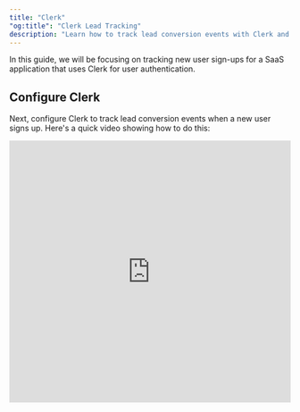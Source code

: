```yaml
---
title: "Clerk"
"og:title": "Clerk Lead Tracking"
description: "Learn how to track lead conversion events with Clerk and CodeQR"
---
```



<LeadsIntro />

In this guide, we will be focusing on tracking new user sign-ups for a SaaS application that uses Clerk for user authentication.

<LeadsPrerequisites />

## Configure Clerk

Next, configure Clerk to track lead conversion events when a new user signs up. Here's a quick video showing how to do this:

<iframe
  width="100%"
  height="469px"
  className="rounded-xl"
  src="https://www.loom.com/embed/7338589f0c0c4ee1b71c9f2aa28aac87?sid=04c67f3b-1bec-468a-b0c7-5b24d24cd96e"
  title="Loom video player"
  frameborder="0"
  allow="accelerometer; autoplay; clipboard-write; encrypted-media; gyroscope; picture-in-picture; web-share"
  referrerpolicy="strict-origin-when-cross-origin"
  allowfullscreen
/>

Here's a quick summary of the steps:

<Steps>

  <Step title="Add environment variables">

    Add the following environment variables to your app:

    ```bash
    # get it here: https://dashboard.clerk.com/apps/new
    NEXT_PUBLIC_CLERK_PUBLISHABLE_KEY=your_publishable_key
    CLERK_SECRET_KEY=your_secret_key

    # get it here: https://d.to/tokens
    CODEQR_API_KEY=your_api_key
    ```

  </Step>

  <Step title="Add a custom claim to your Clerk session token">

    Add the following JSON as a [custom claim](https://clerk.com/docs/references/nextjs/add-onboarding-flow#add-custom-claims-to-your-session-token) to your Clerk session token:

    ```json Clerk Session Token
    {
      "metadata": "{{user.public_metadata}}"
    }
    ```

  </Step>

  <Step title="Extend the `@codeqr/analytics` package with Clerk's `useUser` hook">

    Extend the [`@codeqr/analytics` package](/sdks/client-side/introduction) to include a `trackLead` server action.

    ```tsx components/codeqr-analytics.tsx
    "use client";

    import { trackLead } from "@/actions/track-lead";
    import { useUser } from "@clerk/nextjs";
    import { Analytics, AnalyticsProps } from "@codeqr/analytics/react";
    import { useEffect } from "react";

    export function CodeQRAnalytics(props: AnalyticsProps) {
      const { user } = useUser();

      useEffect(() => {
        if (!user || user.publicMetadata.codeqrClickId) return;

        // if the user is loaded but hasn't been persisted to CodeQR yet, track the lead event
        trackLead({
          id: user.id,
          name: user.fullName!,
          email: user.primaryEmailAddress?.emailAddress,
          avatar: user.imageUrl,
        }).then(async (res) => {
          if (res.ok) await user.reload();
          else console.error(res.error);
        });

        // you can also use an API route instead of a server action
        /*
        fetch("/api/track-lead", {
          method: "POST",
          body: JSON.stringify({
            id: user.id,
            name: user.fullName,
            email: user.primaryEmailAddress?.emailAddress,
            avatar: user.imageUrl,
          }),
        }).then(res => {
          if (res.ok) await user.reload();
          else console.error(res.statusText);
        });
        */
      }, [user]);

      return <Analytics {...props} />;
    }
    ```

    Then, add the `CodeQRAnalytics` component to your app's root layout component:

    ```tsx app/layout.tsx
    import { CodeQRAnalytics } from "@/components/codeqr-analytics";

    export default function RootLayout({ children }: { children: React.ReactNode }) {
      return (
        <html>
          <body>
            <CodeQRAnalytics />
            {children}
          </body>
        </html>
      );
    }
    ```

  </Step>

  <Step title="Implement the `trackLead` server action">

    On the server side, implement the `trackLead` server action. Alternatively, you can also create an API route instead:

    <CodeGroup>

    ```tsx /actions/track-lead.ts
    // This is a server action
    "use server";

    import { codeqr } from "@/lib/codeqr";
    import { clerkClient } from "@clerk/nextjs/server";
    import { cookies } from "next/headers";

    export async function trackLead({
      id,
      name,
      email,
      avatar,
    }: {
      id: string;
      name?: string | null;
      email?: string | null;
      avatar?: string | null;
    }) {
      try {
        const cookieStore = await cookies();
        const codeqrId = cookieStore.get("cq_id")?.value;

        if (codeqrId) {
          // Send lead event to CodeQR
          await codeqr.track.lead({
            clickId: codeqrId,
            eventName: "Sign Up",
            externalId: id,
            customerName: name,
            customerEmail: email,
            customerAvatar: avatar,
          });

          // Delete the cq_id cookie
          cookieStore.set("cq_id", "", {
            expires: new Date(0),
          });
        }

        const clerk = await clerkClient();
        await clerk.users.updateUser(id, {
          publicMetadata: {
            codeqrClickId: codeqrId || "n/a",
          },
        });

        return { ok: true };
      } catch (error) {
        console.error("Error in trackLead:", error);
        return { ok: false, error: (error as Error).message };
      }
    }
    ```

    ```tsx /api/track-lead/route.ts
    // This is an API route
    import { NextRequest, NextResponse } from "next/server";

    export async function POST(req: NextRequest) {
      // read cq_id from the request cookies
      const codeqrId = req.cookies.get("cq_id")?.value;
      if (codeqrId) {
        // Send lead event to CodeQR
        await codeqr.track.lead({
          clickId: codeqrId,
          eventName: "Sign Up",
          externalId: id,
          customerName: name,
          customerEmail: email,
          customerAvatar: avatar,
        });
      }

      const clerk = await clerkClient();
      await clerk.users.updateUser(id, {
        publicMetadata: {
          codeqrClickId: codeqrId || "n/a",
        },
      });
      const res = NextResponse.json({ ok: true });
      // Delete the cq_id cookie
      res.cookies.set("cq_id", "", {
        expires: new Date(0),
      });
      return res;
    }
    ```

    </CodeGroup>

  </Step>

</Steps>

<LeadsAttributes />

## Example App

To learn more about how to track leads with Clerk, check out the following example app:

<Card
  title="CodeQR + Clerk Example App"
  icon="github"
  href="https://github.com/codeqr-io/examples/tree/main/conversions/clerk"
>
  See how to track new user sign-ups with Clerk and the CodeQR SDK.
</Card>

<LeadsOutro />
